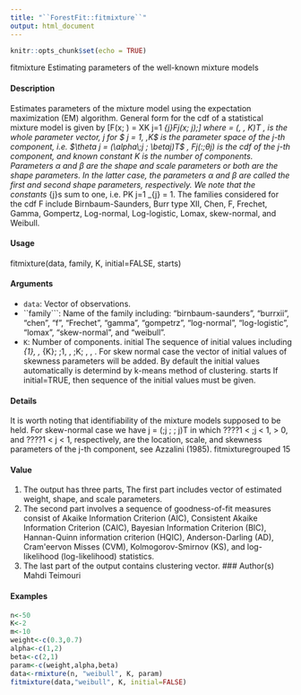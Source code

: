 ---
title: "``ForestFit::fitmixture``"
output: html_document
---

```{r setup, include=FALSE}
knitr::opts_chunk$set(echo = TRUE)
```

fitmixture Estimating parameters of the well-known mixture models

#### Description

Estimates parameters of the mixture model using the expectation maximization (EM) algorithm.
General form for the cdf of a statistical mixture model is given by
\[F(x; \Theta ) =
XK
j=1
\omega_{j}Fj(x; \theta j);\]
where \Theta  = (\theta 1, \ldots, \theta K)T , is the whole parameter vector, \theta j for $ j = 1, \ldots,K$ is the parameter
space of the j-th component, i.e. $\theta j = (\alpha\;j ; \betaj)T$ , $Fj(:; \theta j)$ is the cdf of the j-th component, and
known constant K is the number of components. Parameters $\alpha$ and $\beta$ are the shape and scale
parameters or both are the shape parameters. In the latter case, the parameters $\alpha$ and $\beta$ are called
the first and second shape parameters, respectively. We note that the constants \omega_{j}s sum to one,
i.e.
PK
j=1 \omega_{j} = 1. The families considered for the cdf F include Birnbaum-Saunders, Burr type
XII, Chen, F, Frechet, Gamma, Gompertz, Log-normal, Log-logistic, Lomax, skew-normal, and
Weibull.

#### Usage

fitmixture(data, family, K, initial=FALSE, starts)

#### Arguments

* ``data``:   Vector of observations.
* ``family```: Name of the family including: "birnbaum-saunders", "burrxii", "chen", "f",
"Frechet", "gamma", "gompetrz", "log-normal", "log-logistic", "lomax",
"skew-normal", and "weibull".
* `` K``:    Number of components.
initial The sequence of initial values including \omega_{1}, \ldots, \omega_{K}; \alpha\;1, \ldots, \alpha\;K; \beta1, \ldots, \betaK.
For skew normal case the vector of initial values of skewness parameters will
be added. By default the initial values automatically is determind by k-means
method of clustering.
starts If initial=TRUE, then sequence of the initial values must be given.

#### Details

It is worth noting that identifiability of the mixture models supposed to be held. For skew-normal
case we have \theta j = (\alpha\;j ; \betaj ; \lambda j)T in which ????1 < \alpha\;j < 1, \betaj > 0, and ????1 < \lambda j < 1,
respectively, are the location, scale, and skewness parameters of the j-th component, see Azzalini
(1985).
fitmixturegrouped 15

#### Value

1. The output has three parts, The first part includes vector of estimated weight, shape, and scale
parameters.
2. The second part involves a sequence of goodness-of-fit measures consist of Akaike Information
Criterion (AIC), Consistent Akaike Information Criterion (CAIC), Bayesian Information
Criterion (BIC), Hannan-Quinn information criterion (HQIC), Anderson-Darling (AD), Cram\'eervon
Misses (CVM), Kolmogorov-Smirnov (KS), and log-likelihood (log-likelihood) statistics.
3. The last part of the output contains clustering vector.
### Author(s)
Mahdi Teimouri



#### Examples
```{r}

n<-50
K<-2
m<-10
weight<-c(0.3,0.7)
alpha<-c(1,2)
beta<-c(2,1)
param<-c(weight,alpha,beta)
data<-rmixture(n, "weibull", K, param)
fitmixture(data,"weibull", K, initial=FALSE)
```
